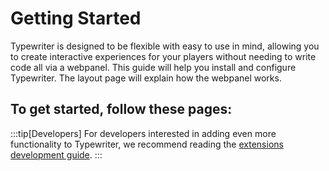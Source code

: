 
# Getting Started

Typewriter is designed to be flexible with easy to use in mind, allowing you to create interactive experiences for your players without needing to write code all via a webpanel. This guide will help you install and configure Typewriter. The layout page will explain how the webpanel works.

## To get started, follow these pages:
<DocCardList />

:::tip[Developers]
For developers interested in adding even more functionality to Typewriter, we recommend reading the [extensions development guide](../../develop/README.mdx). 
:::
